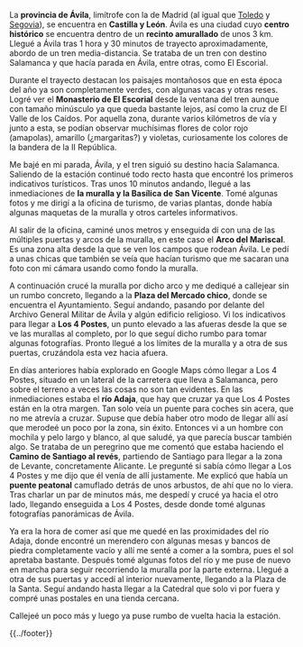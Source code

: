 {{header|1=Etapa 3: Ávila}}

La '''provincia de Ávila''', limítrofe con la de Madrid (al igual que [[Toledo]] y [[Segovia]]), se encuentra en '''Castilla y León'''. Ávila es una ciudad cuyo '''centro histórico''' se encuentra dentro de un '''recinto amurallado''' de unos 3 km. Llegué a Ávila tras 1 hora y 30 minutos de trayecto aproximadamente, abordo de un tren media-distancia. Se trataba de un tren con destino Salamanca y que hacía parada en Ávila, entre otras, como El Escorial.

Durante el trayecto destacan los paisajes montañosos que en esta época del año ya son completamente verdes, con algunas vacas y otras reses. Logré ver el '''Monasterio de El Escorial''' desde la ventana del tren aunque con tamaño minúsculo ya que queda bastante lejos, así como la cruz de El Valle de los Caídos. Por aquella zona, durante varios kilómetros de vía y junto a esta, se podían observar muchísimas flores de color rojo (amapolas), amarillo (¿margaritas?) y violetas, curiosamente los colores de la bandera de la II República.

Me bajé en mi parada, Ávila, y el tren siguió su destino hacia Salamanca. Saliendo de la estación continué todo recto hasta que encontré los primeros indicativos turísticos. Tras unos 10 minutos andando, llegué a las inmediaciones de '''la muralla y la Basílica de San Vicente'''. Tomé algunas fotos y me dirigí a la oficina de turismo, de varias plantas, donde había algunas maquetas de la muralla y otros carteles informativos.

Al salir de la oficina, caminé unos metros y enseguida dí con una de las múltiples puertas y arcos de la muralla, en este caso el '''Arco del Mariscal'''. Es una zona alta desde la que se ven los campos que rodean Ávila. Le pedí a unas chicas que también se veía que hacían turismo que me sacaran una foto con mi cámara usando como fondo la muralla.

A continuación crucé la muralla por dicho arco y me dediqué a callejear sin un rumbo concreto, llegando a la '''Plaza del Mercado chico''', donde se encuentra el Ayuntamiento. Seguí andando, pasando por delante del Archivo General Militar de Ávila y algún edificio religioso. Vi los indicativos para llegar a '''Los 4 Postes''', un punto elevado a las afueras desde la que se ve las murallas al completo, por lo que seguí dicho rumbo para tomar algunas fotografías. Pronto llegué a los límites de la muralla y a otra de sus puertas, cruzándola esta vez hacia afuera.

En días anteriores había explorado en Google Maps cómo llegar a Los 4 Postes, situado en un lateral de la carretera que lleva a Salamanca, pero sobre el terreno a veces las cosas no son tan evidentes. En las inmediaciones estaba el '''río Adaja''', que hay que cruzar ya que Los 4 Postes están en la otra margen. Tan solo veía un puente para coches sin acera, que no me atrevía a cruzar. Supuse que debía haber otro modo de llegar allí así que merodeé un poco por la zona, sin éxito. Entonces vi a un hombre con mochila y pelo largo y blanco, al que saludé, ya que parecía buscar también algo. Se trataba de un peregrino que me comentó que estaba haciendo el '''Camino de Santiago al revés''', partiendo de Santiago para llegar a la zona de Levante, concretamente Alicante. Le pregunté si sabía cómo llegar a Los 4 Postes y me dijo que él venía de allí justamente. Me explicó que había un '''puente peatonal''' camuflado detrás de unos arbustos, de ahí que no lo viera. Tras charlar un par de minutos más, me despedí y crucé ya hacia el otro lado, llegando enseguida a Los 4 Postes, desde donde tomé algunas fotografías panorámicas de Ávila.

Ya era la hora de comer así que me quedé en las proximidades del río Adaja, donde encontré un merendero con algunas mesas y bancos de piedra completamente vacío y allí me senté a comer a la sombra, pues el sol apretaba bastante. Después tomé algunas fotos del río y me puse de nuevo en marcha para seguir recorriendo la muralla por la parte externa. Llegué a otra de sus puertas y accedí al interior nuevamente, llegando a la Plaza de la Santa. Seguí andando hasta llegar a la Catedral que solo vi por fuera y compré unas postales en una tienda cercana.

Callejeé un poco más y luego ya puse rumbo de vuelta hacia la estación.

{{../footer}}

